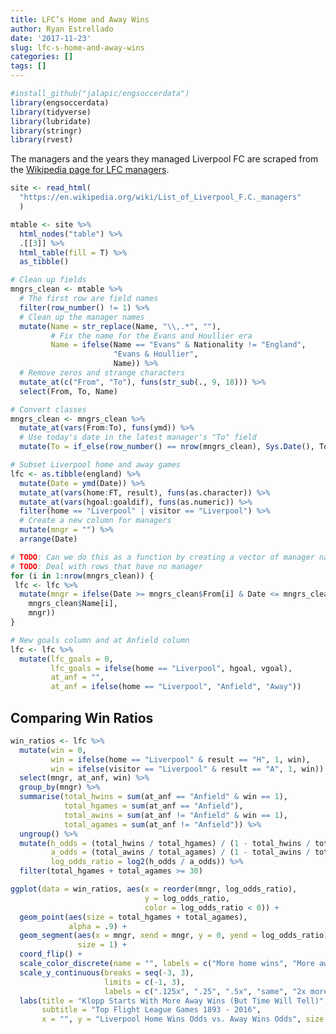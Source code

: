 ```yaml
---
title: LFC’s Home and Away Wins
author: Ryan Estrellado
date: '2017-11-23'
slug: lfc-s-home-and-away-wins
categories: []
tags: []
---
```


```r
#install_github("jalapic/engsoccerdata")
library(engsoccerdata)
library(tidyverse)
library(lubridate)
library(stringr)
library(rvest)
```

The managers and the years they managed Liverpool FC are scraped from the [Wikipedia page for LFC managers](https://en.wikipedia.org/wiki/List_of_Liverpool_F.C._managers).

```r
site <- read_html(
  "https://en.wikipedia.org/wiki/List_of_Liverpool_F.C._managers"
  )

mtable <- site %>%
  html_nodes("table") %>%
  .[[3]] %>%
  html_table(fill = T) %>%
  as_tibble()
```

```r
# Clean up fields
mngrs_clean <- mtable %>%
  # The first row are field names
  filter(row_number() != 1) %>% 
  # Clean up the manager names
  mutate(Name = str_replace(Name, "\\,.*", ""), 
         # Fix the name for the Evans and Houllier era
         Name = ifelse(Name == "Evans" & Nationality != "England", 
                       "Evans & Houllier", 
                       Name)) %>% 
  # Remove zeros and strange characters
  mutate_at(c("From", "To"), funs(str_sub(., 9, 18))) %>% 
  select(From, To, Name)

# Convert classes
mngrs_clean <- mngrs_clean %>%
  mutate_at(vars(From:To), funs(ymd)) %>% 
  # Use today's date in the latest manager's "To" field 
  mutate(To = if_else(row_number() == nrow(mngrs_clean), Sys.Date(), To))
```

```r
# Subset Liverpool home and away games
lfc <- as.tibble(england) %>%
  mutate(Date = ymd(Date)) %>% 
  mutate_at(vars(home:FT, result), funs(as.character)) %>%
  mutate_at(vars(hgoal:goaldif), funs(as.numeric)) %>%
  filter(home == "Liverpool" | visitor == "Liverpool") %>% 
  # Create a new column for managers 
  mutate(mngr = "") %>%
  arrange(Date)
```

```r
# TODO: Can we do this as a function by creating a vector of manager names?
# TODO: Deal with rows that have no manager
for (i in 1:nrow(mngrs_clean)) {
 lfc <- lfc %>% 
  mutate(mngr = ifelse(Date >= mngrs_clean$From[i] & Date <= mngrs_clean$To[i], 
    mngrs_clean$Name[i], 
    mngr))
}
```

```r
# New goals column and at Anfield column
lfc <- lfc %>% 
  mutate(lfc_goals = 0, 
         lfc_goals = ifelse(home == "Liverpool", hgoal, vgoal), 
         at_anf = "", 
         at_anf = ifelse(home == "Liverpool", "Anfield", "Away"))
```

## Comparing Win Ratios

```r
win_ratios <- lfc %>% 
  mutate(win = 0,
         win = ifelse(home == "Liverpool" & result == "H", 1, win), 
         win = ifelse(visitor == "Liverpool" & result == "A", 1, win)) %>% 
  select(mngr, at_anf, win) %>% 
  group_by(mngr) %>% 
  summarise(total_hwins = sum(at_anf == "Anfield" & win == 1), 
            total_hgames = sum(at_anf == "Anfield"), 
            total_awins = sum(at_anf != "Anfield" & win == 1), 
            total_agames = sum(at_anf != "Anfield")) %>% 
  ungroup() %>% 
  mutate(h_odds = (total_hwins / total_hgames) / (1 - total_hwins / total_hgames), 
         a_odds = (total_awins / total_agames) / (1 - total_awins / total_agames), 
         log_odds_ratio = log2(h_odds / a_odds)) %>% 
  filter(total_hgames + total_agames >= 30)
```

```r
ggplot(data = win_ratios, aes(x = reorder(mngr, log_odds_ratio), 
                              y = log_odds_ratio, 
                              color = log_odds_ratio < 0)) + 
  geom_point(aes(size = total_hgames + total_agames), 
             alpha = .9) + 
  geom_segment(aes(x = mngr, xend = mngr, y = 0, yend = log_odds_ratio), 
               size = 1) +
  coord_flip() + 
  scale_color_discrete(name = "", labels = c("More home wins", "More away wins")) +
  scale_y_continuous(breaks = seq(-3, 3), 
                     limits = c(-1, 3),
                     labels = c(".125x", ".25", ".5x", "same", "2x more", "4x", "8x")) +
  labs(title = "Klopp Starts With More Away Wins (But Time Will Tell)", 
       subtitle = "Top Flight League Games 1893 - 2016", 
       x = "", y = "Liverpool Home Wins Odds vs. Away Wins Odds", size = "Total Games")
```